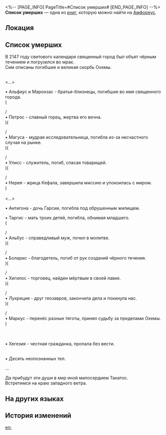 <%-- [PAGE_INFO]
PageTitle=#Список умерших#
[END_PAGE_INFO] --%>
{{Дополнить}}
{{Книга Инфобокс
|id           = 546
|Название     = 
|Изображение  = Предмет Книга Амфореус 1.png
|Мир          = Амфореус
|Томов        = 1
|Автор        = <!--нужно добавить-->
|Описание     = Реестр почивших. С наступлением эры воскресающей земли кому-то придётся его завершить.
|Том1         = {{tx}}
|Источник1    = {{tx|Отсутствует источник}}
|Персонажи    = 
|Фракции      = 
}}
'''Список умерших''' — одна из [[Книги|книг]], которую можно найти на [[Амфореус]].

==Локация==
{{Отметка карты|<!--название карты-->|<!--id отметки-->}}

==Список умерших==
В 2147 году светового календаря священный город был объят чёрным течением и погрузился во мрак.<br />
Сим описаны погибшие и великая скорбь Охемы.

'''{{Размер|28|Павшие солдаты, жрецы и учёные}}'''<br /><...>

• Альфиус и Маронзас - братья-близнецы, погибшие во имя священного города.<br />
(

/<br />
• Петрос - славный горец, жертва его вечна.<br />
)(

/<br />
• Магуса - мудрая исследовательница, погибла из-за несчастного случая на рынке.<br />
)(

/<br />
• Улисс - служитель, погиб, спасая товарищей.<br />
)(

/<br />
• Нерея - жрица Кефала, завершила миссию и упокоилась с миром.<br />
)<br />'''{{Размер|28|Павшие граждане}}'''<br /><...>

• Антигона - дочь Гарсии, погибла под обрушенным жилищем.

• Таргис - мать троих детей, погибла, обнимая младшего.<br />
(

/<br />
• Альбус - справедливый муж, почил в молитве.<br />
)(

/<br />
• Боларис - благодетель, погиб от рук созданий чёрного течения.<br />
)(

/<br />
• Хигилос - торговец, найден мёртвым в своей лавке.<br />
)(

/<br />
• Лукреция - друг геозавров, закончила дела и покинула нас.<br />
)(

/<br />
• Маркус - перенёс разные тяготы, принял судьбу за пределами Охемы.<br />
)


<br />'''{{Размер|28|Пропавшие без вести}}'''<br />
• Хегезия - честная гражданка, пропала без вести.

'''{{Размер|28|Прочее}}'''<br />
• Десять неопознанных тел.

...

Да прибудут эти души в мир иной милосердием Танатос.<br />
Встретимся на краю западного ветра.

==На других языках==
{{На других языках
|en   = Record of the Departed
|zhs  = 逝者录
|zht  = 逝者錄
|ja   = 故人名簿
|ko   = 망자록
|es   = Registro de los fallecidos
|fr   = Registre des disparus
|ru   = Список умерших
|th   = บันทึกผู้วายชนม์
|vi   = Ghi Chép Về Người Đã Khuất
|de   = Aufzeichnung der Verstorbenen
|id   = Daftar Orang yang Meninggal
|pt   = Registro dos Mortos
}}

==История изменений==
{{История изменений|3.5}}

[[en:]]
